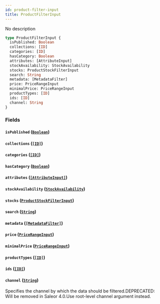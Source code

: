 ```yaml
---
id: product-filter-input
title: ProductFilterInput
---
```


No description

```graphql
type ProductFilterInput {
  isPublished: Boolean
  collections: [ID]
  categories: [ID]
  hasCategory: Boolean
  attributes: [AttributeInput]
  stockAvailability: StockAvailability
  stocks: ProductStockFilterInput
  search: String
  metadata: [MetadataFilter]
  price: PriceRangeInput
  minimalPrice: PriceRangeInput
  productTypes: [ID]
  ids: [ID]
  channel: String
}
```

### Fields

#### `isPublished` ([`Boolean`](/developer/api-reference/scalars/boolean.mdx))

#### `collections` ([`[ID]`](/developer/api-reference/scalars/id.mdx))

#### `categories` ([`[ID]`](/developer/api-reference/scalars/id.mdx))

#### `hasCategory` ([`Boolean`](/developer/api-reference/scalars/boolean.mdx))

#### `attributes` ([`[AttributeInput]`](/developer/api-reference/inputs/attribute-input.mdx))

#### `stockAvailability` ([`StockAvailability`](/developer/api-reference/enums/stock-availability.mdx))

#### `stocks` ([`ProductStockFilterInput`](/developer/api-reference/inputs/product-stock-filter-input.mdx))

#### `search` ([`String`](/developer/api-reference/scalars/string.mdx))

#### `metadata` ([`[MetadataFilter]`](/developer/api-reference/inputs/metadata-filter.mdx))

#### `price` ([`PriceRangeInput`](/developer/api-reference/inputs/price-range-input.mdx))

#### `minimalPrice` ([`PriceRangeInput`](/developer/api-reference/inputs/price-range-input.mdx))

#### `productTypes` ([`[ID]`](/developer/api-reference/scalars/id.mdx))

#### `ids` ([`[ID]`](/developer/api-reference/scalars/id.mdx))

#### `channel` ([`String`](/developer/api-reference/scalars/string.mdx))

Specifies the channel by which the data should be filtered.DEPRECATED: Will be removed in Saleor 4.0.Use root-level channel argument instead.
